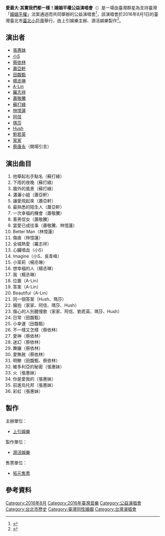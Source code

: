 {{Infobox concert
| concert_name      = 愛最大·其實我們都一樣！婚姻平權公益演唱會
| image             = Love Is King.jpg
| caption           = 演唱會海報
| artist            = 群星
| type              = 公益
| date              =2016年8月1日
| location          = {{ROC-TW}}
| venue             =[[臺北小巨蛋|臺北小巨蛋]]
}}

'''愛最大·其實我們都一樣！婚姻平權公益演唱會'''（{{lang-en|'''Love Is King, It Makes Us All Equal'''}}）是一場由臺灣群星為支持臺灣「[[臺灣同性婚姻|婚姻平權]]」法案通過而共同舉辦的公益演唱會<ref>{{Cite news|url=http://www.elle.com.tw/entertainment/news/love-king-it-make-us-all-equal|title=「愛最大～其實我們都一樣」張惠妹偕10位巨星開唱挺「婚姻平權」|newspaper=ELLE Taiwan|accessdate=2017-02-14|language=zh-hant|archive-date=2017-02-14|archive-url=https://web.archive.org/web/20170214182530/http://www.elle.com.tw/entertainment/news/love-king-it-make-us-all-equal|dead-url=no}}</ref>，該演唱會於2016年8月1日的臺灣臺北市[[臺北小巨蛋|臺北小巨蛋]]舉行，由上引娛樂主辦、源活娛樂製作<ref>{{Cite web|url=http://www.arena.taipei/ct.asp?xItem=182506681&ctNode=62914&mp=12203a|title=2016/08/01《2016愛最大-其實我們都一樣演唱會》|accessdate=2017-02-14|date=2016-05-15|last=陳俞安|work=www.arena.taipei|language=zh-TW|archive-date=2017-02-14|archive-url=https://web.archive.org/web/20170214182323/http://www.arena.taipei/ct.asp?xItem=182506681&ctNode=62914&mp=12203a|dead-url=no}}</ref>。

== 演出者 ==
* [[張惠妹|張惠妹]]
* [[徐熙娣|小S]]
* [[蔡依林|蔡依林]]
* [[蕭亞軒|蕭亞軒]]
* [[田馥甄|田馥甄]]
* [[楊丞琳|楊丞琳]]
* [[黃麗玲|A-Lin]]
* [[羅志祥|羅志祥]]
* [[蕭敬騰|蕭敬騰]]
* [[蘇打綠|蘇打綠]]
* [[林憶蓮|林憶蓮]]
* [[陳信宏|阿信]]
* [[蔡昇晏|瑪莎]]
* [[HUSH_(台灣男歌手)|Hush]]
* [[劉若英|劉若英]]
* [[紀家盈|家家]]
* [[蔡康永|蔡康永]]（開場引言）

==演出曲目==
#他舉起右手點名（蘇打綠）
#下雨的夜晚（蘇打綠）
#牆外的風景（蘇打綠）
#瀟灑小姐（蕭亞軒）
#讓愛飛起來（蕭亞軒）
#最熟悉的陌生人（蕭亞軒）
#一次幸福的機會（蕭敬騰）
#善男信女（蕭敬騰）
#當愛已成往事（蕭敬騰、林憶蓮）
#Better Man（林憶蓮）
#傷痕（林憶蓮）
#全城熱愛（羅志祥）
#心臟噴血（小S）
#Imagine（小S、吳青峰）
#小茉莉（楊丞琳）
#想幸福的人（楊丞琳）
#我（楊丞琳）
#位置（A-Lin）
#答案（A-Lin）
#Beautiful（A-Lin）
#同一個答案（Hush、瑪莎）
#擁抱（家家、阿信、瑪莎、Hush）
#傷心的人別聽慢歌（家家、阿信、劉若英、瑪莎、Hush）
#日常（田馥甄）
#小幸運（田馥甄）
#不一樣又怎樣（蔡依林）
#愛神（蔡依林）
#迷幻（蔡依林）
#舞孃（蔡依林）
#愛無赦（蔡依林）
#明瞭（田馥甄、蔡依林）
#維多利亞的秘密（張惠妹）
#火（張惠妹）
#你是愛我的（張惠妹）
#前進烏托邦（張惠妹）
#彩虹（張惠妹）

== 製作 ==
; 主辦單位：
*[[上引娛樂|上引娛樂]]
; 製作單位：
*[[源活娛樂|源活娛樂]]
; 售票單位：
*[[拓元售票|拓元售票]]

== 參考資料 ==
{{Reflist}}

{{臺灣社會運動|性別平等運動}}

{{Portal bar|台灣|政治|LGBT|音樂}}

[[Category:2016年8月|Category:2016年8月]]
[[Category:2016年臺灣音樂|Category:2016年臺灣音樂]]
[[Category:公益演唱會|Category:公益演唱會]]
[[Category:台北市歷史|Category:台北市歷史]]
[[Category:臺灣同性婚姻|Category:臺灣同性婚姻]]
[[Category:台灣演唱會|Category:台灣演唱會]]
